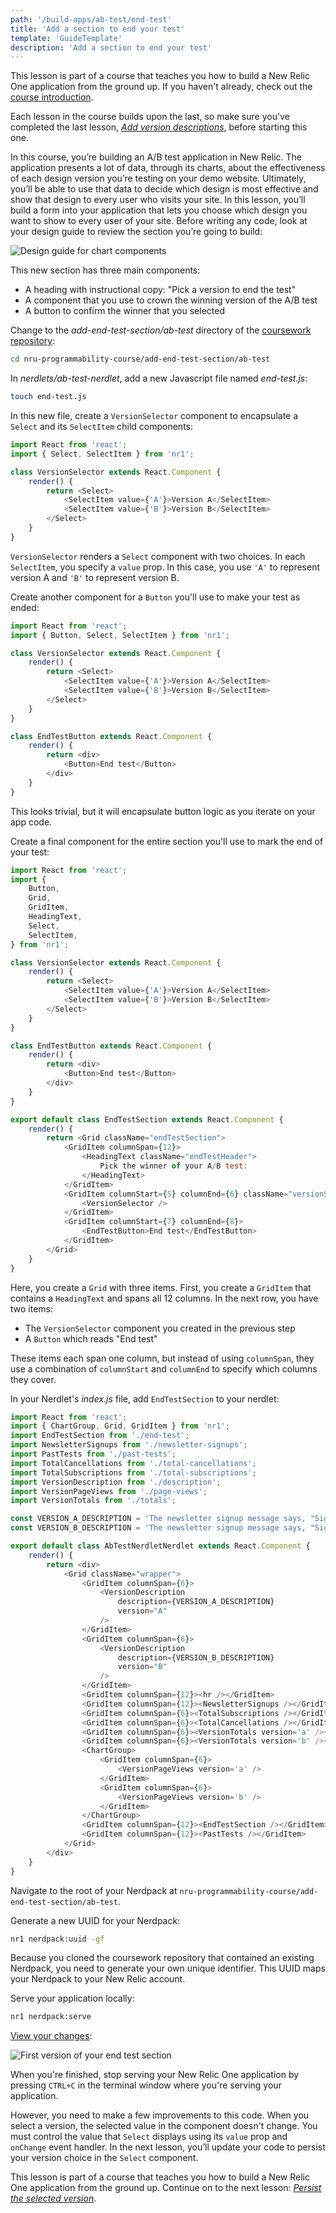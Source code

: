 ```yaml
---
path: '/build-apps/ab-test/end-test'
title: 'Add a section to end your test'
template: 'GuideTemplate'
description: 'Add a section to end your test'
---
```


<Callout variant="tip" title="Course">

This lesson is part of a course that teaches you how to build a New Relic One application from the ground up. If you haven't already, check out the [course introduction](/ab-test).

Each lesson in the course builds upon the last, so make sure you've completed the last lesson, [_Add version descriptions_](/build-apps/ab-test/version-descriptions), before starting this one.

</Callout>

In this course, you’re building an A/B test application in New Relic. The application presents a lot of data, through its charts, about the effectiveness of each design version you’re testing on your demo website. Ultimately, you’ll be able to use that data to decide which design is most effective and show that design to every user who visits your site. In this lesson, you’ll build a form into your application that lets you choose which design you want to show to every user of your site. Before writing any code, look at your design guide to review the section you’re going to build:

![Design guide for chart components](../../../images/ab-test/charts-design-guide.png)

This new section has three main components:

- A heading with instructional copy: "Pick a version to end the test"
- A component that you use to crown the winning version of the A/B test
- A button to confirm the winner that you selected

<Steps>

<Step>

Change to the _add-end-test-section/ab-test_ directory of the [coursework repository](https://github.com/newrelic-experimental/nru-programmability-course):

```sh
cd nru-programmability-course/add-end-test-section/ab-test
```
</Step>

<Step>

In _nerdlets/ab-test-nerdlet_, add a new Javascript file named _end-test.js_:

```sh
touch end-test.js
```

</Step>

<Step>

In this new file, create a `VersionSelector` component to encapsulate a `Select` and its `SelectItem` child components:

```js fileName=nerdlets/ab-test-nerdlet/end-test.js
import React from 'react';
import { Select, SelectItem } from 'nr1';

class VersionSelector extends React.Component {
    render() {
        return <Select>
            <SelectItem value={'A'}>Version A</SelectItem>
            <SelectItem value={'B'}>Version B</SelectItem>
        </Select>
    }
}
```

`VersionSelector` renders a `Select` component with two choices. In each `SelectItem`, you specify a `value` prop. In this case, you use `'A'` to represent version A and `'B'` to represent version B.

</Step>

<Step>

Create another component for a `Button` you'll use to make your test as ended:

```js fileName=nerdlets/ab-test-nerdlet/end-test.js lineHighlight=2,13-19
import React from 'react';
import { Button, Select, SelectItem } from 'nr1';

class VersionSelector extends React.Component {
    render() {
        return <Select>
            <SelectItem value={'A'}>Version A</SelectItem>
            <SelectItem value={'B'}>Version B</SelectItem>
        </Select>
    }
}

class EndTestButton extends React.Component {
    render() {
        return <div>
            <Button>End test</Button>
        </div>
    }
}
```

This looks trivial, but it will encapsulate button logic as you iterate on your app code.

</Step>

<Step>

Create a final component for the entire section you'll use to mark the end of your test:

```js fileName=nerdlets/ab-test-nerdlet/end-test.js lineHighlight=4-6,28-44
import React from 'react';
import {
    Button,
    Grid,
    GridItem,
    HeadingText,
    Select,
    SelectItem,
} from 'nr1';

class VersionSelector extends React.Component {
    render() {
        return <Select>
            <SelectItem value={'A'}>Version A</SelectItem>
            <SelectItem value={'B'}>Version B</SelectItem>
        </Select>
    }
}

class EndTestButton extends React.Component {
    render() {
        return <div>
            <Button>End test</Button>
        </div>
    }
}

export default class EndTestSection extends React.Component {
    render() {
        return <Grid className="endTestSection">
            <GridItem columnSpan={12}>
                <HeadingText className="endTestHeader">
                    Pick the winner of your A/B test:
                </HeadingText>
            </GridItem>
            <GridItem columnStart={5} columnEnd={6} className="versionSelector">
                <VersionSelector />
            </GridItem>
            <GridItem columnStart={7} columnEnd={8}>
                <EndTestButton>End test</EndTestButton>
            </GridItem>
        </Grid>
    }
}
```

Here, you create a `Grid` with three items. First, you create a `GridItem` that contains a `HeadingText` and spans all 12 columns. In the next row, you have two items:

- The `VersionSelector` component you created in the previous step
- A `Button` which reads "End test"

These items each span one column, but instead of using `columnSpan`, they use a combination of `columnStart` and `columnEnd` to specify which columns they cover.

</Step>

<Step>

In your Nerdlet's _index.js_ file, add `EndTestSection` to your nerdlet:

```js fileName=nerdlets/ab-test-nerdlet/index.js lineHighlight=3,45
import React from 'react';
import { ChartGroup, Grid, GridItem } from 'nr1';
import EndTestSection from './end-test';
import NewsletterSignups from './newsletter-signups';
import PastTests from './past-tests';
import TotalCancellations from './total-cancellations';
import TotalSubscriptions from './total-subscriptions';
import VersionDescription from './description';
import VersionPageViews from './page-views';
import VersionTotals from './totals';

const VERSION_A_DESCRIPTION = 'The newsletter signup message says, "Sign up for our newsletter"'
const VERSION_B_DESCRIPTION = 'The newsletter signup message says, "Sign up for our newsletter and get a free shirt!"'

export default class AbTestNerdletNerdlet extends React.Component {
    render() {
        return <div>
            <Grid className="wrapper">
                <GridItem columnSpan={6}>
                    <VersionDescription
                        description={VERSION_A_DESCRIPTION}
                        version="A"
                    />
                </GridItem>
                <GridItem columnSpan={6}>
                    <VersionDescription
                        description={VERSION_B_DESCRIPTION}
                        version="B"
                    />
                </GridItem>
                <GridItem columnSpan={12}><hr /></GridItem>
                <GridItem columnSpan={12}><NewsletterSignups /></GridItem>
                <GridItem columnSpan={6}><TotalSubscriptions /></GridItem>
                <GridItem columnSpan={6}><TotalCancellations /></GridItem>
                <GridItem columnSpan={6}><VersionTotals version='a' /></GridItem>
                <GridItem columnSpan={6}><VersionTotals version='b' /></GridItem>
                <ChartGroup>
                    <GridItem columnSpan={6}>
                        <VersionPageViews version='a' />
                    </GridItem>
                    <GridItem columnSpan={6}>
                        <VersionPageViews version='b' />
                    </GridItem>
                </ChartGroup>
                <GridItem columnSpan={12}><EndTestSection /></GridItem>
                <GridItem columnSpan={12}><PastTests /></GridItem>
            </Grid>
        </div>
    }
}
```

</Step>

<Step>

Navigate to the root of your Nerdpack at `nru-programmability-course/add-end-test-section/ab-test`.

</Step>

<Step>

Generate a new UUID for your Nerdpack:

```sh
nr1 nerdpack:uuid -gf
```

Because you cloned the coursework repository that contained an existing Nerdpack, you need to generate your own unique identifier. This UUID maps your Nerdpack to your New Relic account.

</Step>

<Step>

Serve your application locally:

```sh
nr1 nerdpack:serve
```

</Step>

<Step>

[View your changes](https://one.newrelic.com?nerdpacks=local):

![First version of your end test section](../../../images/ab-test/end-test-section-v1.png)

When you're finished, stop serving your New Relic One application by pressing `CTRL+C` in the terminal window where you're serving your application.

</Step>

</Steps>

However, you need to make a few improvements to this code. When you select a version, the selected value in the component doesn't change. You must control the value that `Select` displays using its `value` prop and `onChange` event handler. In the next lesson, you’ll update your code to persist your version choice in the `Select` component.

<Callout variant="tip" title="Course">

This lesson is part of a course that teaches you how to build a New Relic One application from the ground up. Continue on to the next lesson: [_Persist the selected version_](/build-apps/ab-test/persist-version).

</Callout>